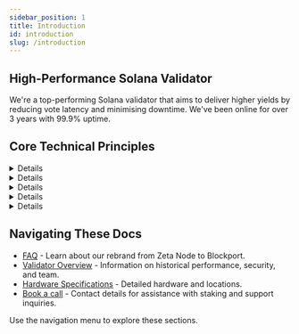 ```yaml
---
sidebar_position: 1
title: Introduction
id: introduction
slug: /introduction
---
```



## High-Performance Solana Validator

We're a top-performing Solana validator that aims to deliver higher yields by reducing vote latency and minimising downtime. We've been online for over 3 years with 99.9% uptime.

## Core Technical Principles

<Details summary={<summary>Reliability & Uptime</summary>}>
{/* Content for Reliability & Uptime */}
<ul>
  <li>We work across multiple continents, and take pride in the systems we build.</li>
</ul>
</Details>

<Details summary={<summary>Performance</summary>}>
{/* Content for Performance */}
<ul>
  <li>Carefully selected hardware with optimized configurations that are specific to Solana's demands.</li>
</ul>
</Details>

<Details summary={<summary>Security</summary>}>
{/* Content for Security */}
<ul>
  <li>We employ hardware security modules (HSMs) for key management, mandatory multi-factor authentication (MFA) for system access, and adhere to industry best practices to safeguard operations.</li>
</ul>
</Details>

<Details summary={<summary>Transparency</summary>}>
{/* Content for Transparency */}
<ul>
  <li>We’ve never raised commissions or engaged in sneaky MEV sandwhiching.</li>
</ul>
</Details>

<Details summary={<summary>Ecosystem</summary>}>
{/* Content for Ecosystem Contribution */}
<ul>
  <li>We support Solana's health and decentralization by operating a dedicated testnet validator.</li>
</ul>
</Details>

## Navigating These Docs

* [FAQ](https://docs.blockport.xyz/docs/faq) - Learn about our rebrand from Zeta Node to Blockport. 
* [Validator Overview](https://docs.blockport.xyz/docs/overview) - Information on historical performance, security, and team.
* [Hardware Specifications](https://docs.blockport.xyz/docs/hardware) - Detailed hardware and locations.
* [Book a call](https://docs.blockport.xyz/docs/Contact) - Contact details for assistance with staking and support inquiries.

Use the navigation menu to explore these sections.